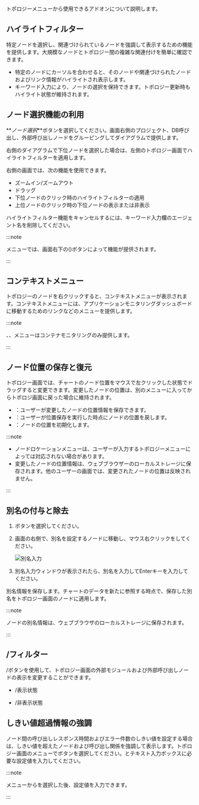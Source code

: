 トポロジーメニューから使用できるアドオンについて説明します。

## ハイライトフィルター

特定ノードを選択し、関連づけられているノードを強調して表示するための機能を提供します。大規模なノードとトポロジー間の複雑な関連付けを簡単に確認できます。

<ImgLang img='topology-highlight.png' desc='ハイライトフィルター' />

-   特定のノードにカーソルを合わせると、そのノードや関連づけられたノードおよびリンク情報がハイライトされ表示します。
-   キーワード入力により、ノードの選択を保持できます。トポロジー更新時もハイライト状態が維持されます。

## ノード選択機能の利用

**_ノード選択_**ボタンを選択してください。画面右側のプロジェクト、DB呼び出し、外部呼び出しノードをグルーピングしてダイアグラムで提供します。 

<ImgLang img='topology-select-node.png' desc='ノード選択' />

右側のダイアグラムで下位ノードを選択した場合は、左側のトポロジー画面でハイライトフィルターを適用します。

<ImgLang img='topology-select-node-agent.png' desc='ノード選択' />

右側の画面では、次の機能を使用できます。

-   ズームイン/ズームアウト
-   ドラッグ
-   下位ノードのクリック時のハイライトフィルターの適用
-   上位ノードのクリック時の下位ノードの表示または非表示

ハイライトフィルター機能をキャンセルするには、キーワード入力欄のエージェント名を削除してください。

:::note

<Cmdname sid="group_stat_topology" className="uitext" />メニューでは、画面右下の<Cmdname sid="node_selection" className="uitext" /><span class='uitext'>(</span><Cmdname sid="double_click" className="uitext" /><span class='uitext'>)</span>ボタンによって機能が提供されます。

:::

## コンテキストメニュー

トポロジーのノードを右クリックすると、コンテキストメニューが表示されます。コンテキストメニューには、アプリケーションモニタリングダッシュボードに移動するためのリンクなどのメニューを提供します。

<ImgLang img='context_menu.png' desc='コンテキストメニュー' />

:::note

<Cmdname sid="containerMap" className="uitext" />、<Cmdname sid="node_resource" className="uitext" />、<Cmdname sid="container_resource" className="uitext" />メニューはコンテナモニタリングのみ提供します。

:::

## ノード位置の保存と復元

トポロジー画面では、チャートのノード位置をマウスで左クリックした状態でドラッグすると変更できます。変更したノードの位置は、別のメニューに入ってからトポロジ画面に戻った場合に維持されます。

-   <Cmdname sid="save_position" className="uitext" />：ユーザーが変更したノードの位置情報を保存できます。
-   <Cmdname sid="load_position" className="uitext" />：ユーザーが位置保存を実行した時点にノードの位置を戻します。
-   <Cmdname sid="clear_position" className="uitext" />：ノードの位置を初期化します。

:::note

-   ノードロケーションメニューは、ユーザーが入力するトポロジーメニューによっては対応されない場合があります。
-   変更したノードの位置情報は、ウェブブラウザーのローカルストレージに保存されます。他のユーザーの画面では、変更されたノードの位置は反映されません。

:::

## 別名の付与と除去

1.  <Cmdname sid="node_selection" className="uitext" />ボタンを選択してください。

2.  画面の右側で、別名を設定するノードに移動し、マウス右クリックをしてください。

    ![別名入力](/img/node-custom-name.png)

3.  別名入力ウィンドウが表示されたら、別名を入力してEnterキーを入力してください。

別名情報を保存します。チャートのデータを新たに参照する時点で、保存した別名をトポロジー画面のノードに適用します。

:::note

ノードの別名情報は、ウェブブラウザのローカルストレージに保存されます。

:::

## <Cmdname sid="show_inbound_node" />/<Cmdname sid="show_outbound_node" />フィルター

<Cmdname sid="show_inbound_node" className="uitext" />/<Cmdname sid="show_outbound_node" className="uitext" />ボタンを使用して、トポロジー画面の外部モジュールおよび外部呼び出しノードの表示を変更することができます。

-   <Cmdname sid="show_inbound_node" />/<Cmdname sid="show_outbound_node" />表示状態

    <ImgLang img='inbound_outbound_displayed.png' desc='インバウンド/システム呼出しの表示状態' />

-   <Cmdname sid="show_inbound_node" />/<Cmdname sid="show_outbound_node" />非表示状態

    <ImgLang img='inbound_outbound_hidden.png' desc='インバウンド/システム呼出しの非表示状態' />

## しきい値超過情報の強調

ノード間の呼び出しレスポンス時間およびエラー件数のしきい値を設定する場合は、しきい値を超えたノードおよび呼び出し関係を強調して表示します。トポロジー画面のメニューで<Cmdname sid="warning_sign" className="uitext" />ボタンを選択してください。<Cmdname sid="response_time(ms)" className="uitext" />と<Cmdname sid="error_count" className="uitext" />テキスト入力ボックスに必要な設定値を入力してください。

<ImgLang img='threshold_emphasized.png' desc='しきい値を超過する情報を強調' />

:::note

<Cmdname sid="application_topology" className="uitext" />メニューから<Cmdname sid="warning_sign" className="uitext" />を選択した後、設定値を入力できます。

:::
